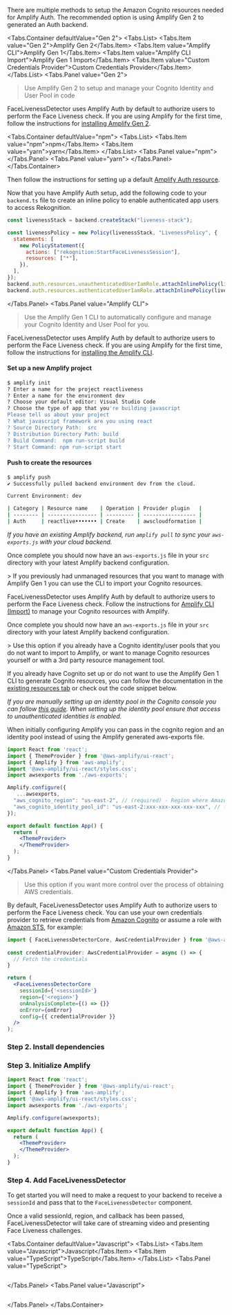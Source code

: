 
There are multiple methods to setup the Amazon Cognito resources needed for Amplify Auth. The recommended option is using Amplify Gen 2 to generated an Auth backend.

<CognitoCallout />

<Tabs.Container defaultValue="Gen 2">
  <Tabs.List>
    <Tabs.Item value="Gen 2">Amplify Gen 2</Tabs.Item>
    <Tabs.Item value="Amplify CLI">Amplify Gen 1</Tabs.Item>
    <Tabs.Item value="Amplify CLI Import">Amplify Gen 1 Import</Tabs.Item>
    <Tabs.Item value="Custom Credentials Provider">Custom Credentials Provider</Tabs.Item>
  </Tabs.List>
  <Tabs.Panel value="Gen 2">
> Use Amplify Gen 2 to setup and manage your Cognito Identity and User Pool in code

FaceLivenessDetector uses Amplify Auth by default to authorize users to perform the Face Liveness check. If you are using Amplify for the first time, follow the instructions for [installing Amplify Gen 2](https://docs.amplify.aws/react/start/).

<Tabs.Container defaultValue="npm">
  <Tabs.List>
    <Tabs.Item value="npm">npm</Tabs.Item>
    <Tabs.Item value="yarn">yarn</Tabs.Item>
  </Tabs.List>
  <Tabs.Panel value="npm">
    <TerminalCommand command="npm add --save-dev @aws-amplify/backend@latest @aws-amplify/backend-cli@latest" />
  </Tabs.Panel>
  <Tabs.Panel value="yarn">
    <TerminalCommand command="yarn add @aws-amplify/backend@latest @aws-amplify/backend-cli@latest --dev" />
  </Tabs.Panel>
</Tabs.Container>

Then follow the instructions for setting up a default [Amplify Auth resource](https://docs.amplify.aws/react/build-a-backend/auth/set-up-auth/).

Now that you have Amplify Auth setup, add the following code to your `backend.ts` file to create an inline policy to enable authenticated app users to access Rekognition.

```jsx
const livenessStack = backend.createStack("liveness-stack");

const livenessPolicy = new Policy(livenessStack, "LivenessPolicy", {
  statements: [
    new PolicyStatement({
      actions: ["rekognition:StartFaceLivenessSession"],
      resources: ["*"],
    }),
  ],
});
backend.auth.resources.unauthenticatedUserIamRole.attachInlinePolicy(livenessPolicy); // allows guest user access
backend.auth.resources.authenticatedUserIamRole.attachInlinePolicy(livenessPolicy); // allows logged in user access
```

  </Tabs.Panel>
  <Tabs.Panel value="Amplify CLI">
> Use the Amplify Gen 1 CLI to automatically configure and manage your Cognito Identity and User Pool for you.

FaceLivenessDetector uses Amplify Auth by default to authorize users to perform the Face Liveness check. If you are using Amplify for the first time, follow the instructions for [installing the Amplify CLI](https://docs.amplify.aws/cli/start/install/).

#### Set up a new Amplify project

```bash
$ amplify init
? Enter a name for the project reactliveness
? Enter a name for the environment dev
? Choose your default editor: Visual Studio Code
? Choose the type of app that you're building javascript
Please tell us about your project
? What javascript framework are you using react
? Source Directory Path:  src
? Distribution Directory Path: build
? Build Command:  npm run-script build
? Start Command: npm run-script start
```

<CLI />

#### Push to create the resources

```bash
$ amplify push
✔ Successfully pulled backend environment dev from the cloud.

Current Environment: dev

| Category | Resource name    | Operation | Provider plugin   |
| -------- | ---------------- | --------- | ----------------- |
| Auth     | reactlive••••••• | Create    | awscloudformation | 
```

_If you have an existing Amplify backend, run `amplify pull` to sync your `aws-exports.js` with your cloud backend._

Once complete you should now have an `aws-exports.js` file in your `src` directory with your latest Amplify backend configuration.

<Liveness />
  </Tabs.Panel>
    <Tabs.Panel value="Amplify CLI Import">
> If you previously had unmanaged resources that you want to manage with Amplify Gen 1 you can use the CLI to import your Cognito resources.

FaceLivenessDetector uses Amplify Auth by default to authorize users to perform the Face Liveness check. Follow the instructions for [Amplify CLI (Import)](https://docs.amplify.aws/lib/auth/getting-started/q/platform/js/#set-up-backend-resources) to manage your Cognito resources with Amplify.

Once complete you should now have an `aws-exports.js` file in your `src` directory with your latest Amplify backend configuration.

<Liveness />
  </Tabs.Panel>
  <Tabs.Panel value="Self Managed Cognito Resource">
> Use this option if you already have a Cognito identity/user pools that you do not want to import to Amplify, or want to manage Cognito resources yourself or with a 3rd party resource management tool.

If you already have Cognito set up or do not want to use the Amplify Gen 1 CLI to generate Cognito resources, you can follow the documentation in the [existing resources tab](https://docs.amplify.aws/lib/auth/getting-started/q/platform/js/#set-up-backend-resources) or check out the code snippet below.

_If you are manually setting up an identity pool in the Cognito console you can follow [this guide](https://docs.aws.amazon.com/cognito/latest/developerguide/getting-started-with-identity-pools.html#create-identity-pool). When setting up the identity pool ensure that access to unauthenticated identities is enabled._

When initially configuring Amplify you can pass in the cognito region and an identity pool instead of using the Amplify generated aws-exports file.

```jsx
import React from 'react';
import { ThemeProvider } from '@aws-amplify/ui-react';
import { Amplify } from 'aws-amplify';
import '@aws-amplify/ui-react/styles.css';
import awsexports from './aws-exports';

Amplify.configure({
   ...awsexports,
  "aws_cognito_region": "us-east-2", // (required) - Region where Amazon Cognito project was created
  "aws_cognito_identity_pool_id": "us-east-2:xxx-xxx-xxx-xxx-xxx", // (required) - the pool region should match the cognito region
});

export default function App() {
  return (
    <ThemeProvider>
    </ThemeProvider>
  );
}
```

<Liveness />

  </Tabs.Panel>
  <Tabs.Panel value="Custom Credentials Provider">
> Use this option if you want more control over the process of obtaining AWS credentials.

By default, FaceLivenessDetector uses Amplify Auth to authorize users to perform the Face Liveness check. You can use your own credentials provider to retrieve credentials from [Amazon Cognito](https://aws.amazon.com/cognito/) or assume a role with [Amazon STS](https://docs.aws.amazon.com/STS/latest/APIReference/API_AssumeRole.html), for example:

```jsx
import { FaceLivenessDetectorCore, AwsCredentialProvider } from '@aws-amplify/ui-react-liveness';
 
const credentialProvider: AwsCredentialProvider = async () => {
  // Fetch the credentials
}

return (
  <FaceLivenessDetectorCore
    sessionId={'<sessionId>'}
    region={'<region>'}
    onAnalysisComplete={() => {}}
    onError={onError}
    config={{ credentialProvider }}
  />
);
```

  <Callout />

  <Liveness />
  </Tabs.Panel>
</Tabs.Container>

### Step 2. Install dependencies

<InstallScripts component='liveness' />

### Step 3. Initialize Amplify

<AppDirectoryAlert />

```jsx
import React from 'react';
import { ThemeProvider } from '@aws-amplify/ui-react';
import { Amplify } from 'aws-amplify';
import '@aws-amplify/ui-react/styles.css';
import awsexports from './aws-exports';

Amplify.configure(awsexports);

export default function App() {
  return (
    <ThemeProvider>
    </ThemeProvider>
  );
}
```

### Step 4. Add FaceLivenessDetector

To get started you will need to make a request to your backend to receive a `sessionId` and pass that to the `FaceLivenessDetector` component.

Once a valid sessionId, region, and callback has been passed, FaceLivenessDetector will take care of streaming video and presenting Face Liveness challenges.

<Tabs.Container defaultValue="Javascript">
  <Tabs.List>
    <Tabs.Item value="Javascript">Javascript</Tabs.Item>
    <Tabs.Item value="TypeScript">TypeScript</Tabs.Item>
  </Tabs.List>
  <Tabs.Panel value="TypeScript">
```tsx file=./QuickStartReact.tsx
```
  </Tabs.Panel>
  <Tabs.Panel value="Javascript">
```tsx file=./QuickStartReact.jsx
```
  </Tabs.Panel>
</Tabs.Container>
